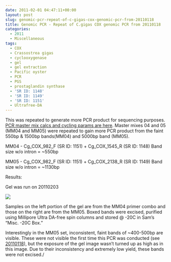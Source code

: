 ```yaml
---
date: 2011-02-01 04:47:11+00:00
layout: post
slug: genomic-pcr-repeat-of-c-gigas-cox-genomic-pcr-from-20110118
title: Genomic PCR - Repeat of C.gigas COX genomic PCR from 20110118
categories:
  - 2011
  - Miscellaneous
tags:
  - COX
  - Crassostrea gigas
  - cyclooxygenase
  - gel
  - gel extraction
  - Pacific oyster
  - PCR
  - PGS
  - prostaglandin synthase
  - 'SR ID: 1148'
  - 'SR ID: 1149'
  - 'SR ID: 1151'
  - Ultrafree-DA
---
```


This was repeated to generate more PCR product for sequencing purposes. [PCR master mix calcs and cycling params are here](https://eagle.fish.washington.edu/Arabidopsis/Notebook%20Workup%20Files/20110131.jpg). Master mixes 04 and 05 (MM04 and MM05) were repeated to gain more PCR product from the faint 550bp & 1500bp bands(MM04) and 5000bp band (MM05).

MM04 - Cg_COX_982_F (SR ID: 1151) + Cg_COX_1545_R (SR ID: 1148) Band size w/o intron = ~550bp

MM05 - Cg_COX_982_F (SR ID: 1151) + Cg_COX_2138_R (SR ID: 1149) Band size w/o intron = ~1130bp

Results:

Gel was run on 20110203

![](https://eagle.fish.washington.edu/Arabidopsis/20110203%20DNA%20gel.jpg)

Samples on the left portion of the gel are from the MM04 primer combo and those on the right are from the MM05. Boxed bands were excised, purified using Millipore Ultra DA-free spin columns and stored @ -20C in Sam's "Misc. -20C Box."

Interestingly in the MM05 set, inconsistent, faint bands of ~400-500bp are visible. These were not visible the first time this PCR was conducted (see [20110118](https://robertslab.github.io/sams-notebook/posts/2011/2011-01-18-genomic-pcr-c-gigas-cyclooxygenase-cox-genomic-sequence.html)), but the exposure of the gel image wasn't turned up as high as in this image. Due to their inconsistency and extremely low yield, these bands were not excised./
